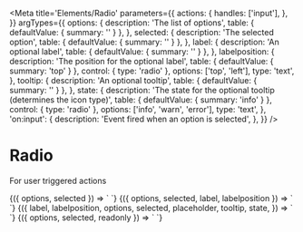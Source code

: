 
<Meta
  title='Elements/Radio'
  parameters={{
    actions: {
      handles: ['input'],
    },
  }}
  argTypes={{
    options: {
      description: 'The list of options',
      table: { defaultValue: { summary: '' } },
    },
    selected: {
      description: 'The selected option',
      table: { defaultValue: { summary: '' } },
    },
    label: {
      description: 'An optional label',
      table: { defaultValue: { summary: '' } },
    },
    labelposition: {
      description: 'The position for the optional label',
      table: { defaultValue: { summary: 'top' } },
      control: { type: 'radio' },
      options: ['top', 'left'],
      type: 'text',
    },
    tooltip: {
      description: 'An optional tooltip',
      table: { defaultValue: { summary: '' } },
    },
    state: {
      description:
        'The state for the optional tooltip (determines the icon type)',
      table: { defaultValue: { summary: 'info' } },
      control: { type: 'radio' },
      options: ['info', 'warn', 'error'],
      type: 'text',
    },
    'on:input': {
      description: 'Event fired when an option is selected',
    },
  }}
/>

# Radio

For user triggered actions

<Canvas>
  <Story
    name='Radio'
    args={{
      options: 'Opt 1, Opt 2, Opt 3',
      selected: 'Opt 1',
    }}
  >
    {({ options, selected }) => `
<v-radio
  options="${options}"
  selected="${selected}"
/>
    `}
  </Story>
</Canvas>

<Canvas>
  <Story
    name='With label'
    args={{
      label: 'These are your options',
      labelposition: 'top',
      options: 'Opt 1, Opt 2',
      selected: 'Opt 1',
    }}
  >
    {({ options, selected, label, labelposition }) => `
      <v-radio
        label='${label}'
        labelposition='${labelposition}'
        options='${options}'
        selected='${selected}'
      />
    `}
  </Story>
</Canvas>

<Canvas>
  <Story
    name='Tooltip and state'
    args={{
      label: 'Your options',
      labelposition: 'top',
      options: 'Option 1, Option 2, Option 3',
      selected: 'Option 1',
      tooltip: 'Warning: these options may not be your only options.',
      state: 'warn',
    }}
  >
    {({
      label,
      labelposition,
      options,
      selected,
      placeholder,
      tooltip,
      state,
    }) => `
<v-radio
  label='${label}'
  labelposition='${labelposition}'
  selected='${selected}'
  options='${options}'
  tooltip='${tooltip}'
  state='${state}'
/>
    `}
  </Story>
</Canvas>

<Canvas>
  <Story
    name='Readonly'
    args={{
      options: 'Opt 1, Opt 2, Opt 3',
      selected: 'Opt 1',
      readonly: 'true',
    }}
  >
    {({ options, selected, readonly }) => `
<v-radio
  options='${options}'
  selected='${selected}'
  readonly='${readonly}'
/>
    `}
  </Story>
</Canvas>
